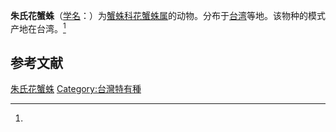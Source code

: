 {{Speciesbox
| name = 朱氏花蟹蛛
| status = 
| status_system = 
| image = 
| genus = Xysticus
| species = chui
| authority = (Ono, 1992)<ref name='id14618'>{{cite web| url =http://www.bioinfo.cn/db05/BjdwSpecies.php?action=view&id=14618| title =朱氏花蟹蛛| work =《中国动物物种编目数据库》| publisher =中国科学院微生物研究所| author =中国科学院动物研究所| accessdate =2009-04-28| deadurl =yes| archiveurl =https://web.archive.org/web/20160305051006/http://www.bioinfo.cn/db05/BjdwSpecies.php?action=view&id=14618| archivedate =2016-03-05}}</ref>
}}

'''朱氏花蟹蛛'''（[[学名|学名]]：{{lang|la|''Xysticus chui''}}）为[[蟹蛛科|蟹蛛科]][[花蟹蛛属|花蟹蛛属]]的动物。分布于[[台湾|台湾]]等地。该物种的模式产地在台湾。<ref name='id14618'/>

== 参考文献 ==
{{reflist}}

{{Wikispecies|Xysticus chui}}
{{Taxonbar|from=Q2073548}}

[[Category:花蟹蛛属|朱氏花蟹蛛]]
[[Category:台灣特有種|Category:台灣特有種]]


{{蜘蛛小作品}}